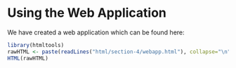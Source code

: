 
# Using the Web Application {#webapp}

We have created a web application which can be found here:

```r
library(htmltools)
rawHTML <- paste(readLines("html/section-4/webapp.html"), collapse="\n")
HTML(rawHTML)
```
